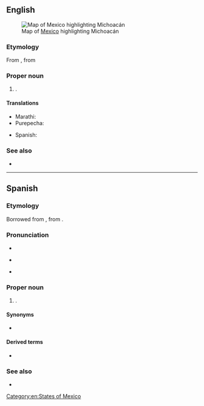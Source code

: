 ==English==
[[File:Mexico map, MX-MIC.svg|thumb|Map of [[Mexico]] highlighting Michoacán]]

===Etymology===
From {{der|en|nci|Michhuahcan|t=place of fish}}, from {{m|nah|michhuah|t=possessor of fish}}

===Proper noun===
{{en-proper noun}}

# {{place|en|state|c/Mexico}}.

====Translations====
{{trans-top|state of Mexico}}
* Marathi: {{t|mr|मिचोआकान|n|tr=micoākāna}}
* Purepecha: {{t-needed|pua}}
{{trans-mid}}
* Spanish: {{t+|es|Michoacán|f}}
{{trans-bottom}}

===See also===
* {{pedialite}}

[[Category:en:States of Mexico]]

----

==Spanish==

===Etymology===
Borrowed from {{bor|es|nci|Michhuahcan|michhuahcān|t=place of fish; fishers}}, from {{m|nci|michhuah|t=one who has fish}}.

===Pronunciation===
* {{es-IPA}}
* {{q|colloquial}} {{es-IPA|michuacán}}
* {{rhymes|es|an}}

===Proper noun===
{{es-proper noun|m}}

# {{place|es|state|c/Mexico}}.

====Synonyms====
* {{l|es|MC}} {{qualifier|abbreviation}}

====Derived terms====
* {{l|es|michoacano}}

===See also===
* {{pedialite|lang=es}}